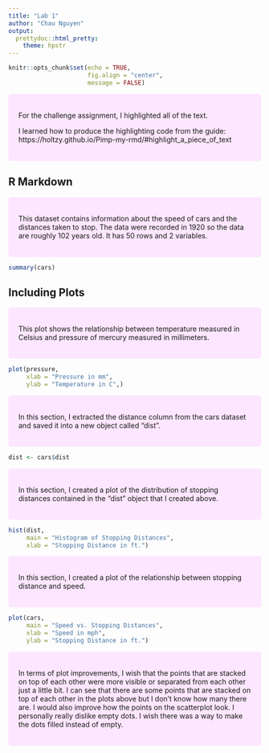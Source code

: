 ```yaml
---
title: "Lab 1"
author: "Chau Nguyen"
output:
  prettydoc::html_pretty:
    theme: hpstr
---
```


```r
knitr::opts_chunk$set(echo = TRUE, 
                      fig.align = "center", 
                      message = FALSE)
```

<style>
div.pink { background-color:#fde6ff; border-radius: 5px; padding: 20px;}
</style>
<div class = "pink">

For the challenge assignment, I highlighted all of the text.

I learned how to produce the highlighting code from the guide: https://holtzy.github.io/Pimp-my-rmd/#highlight_a_piece_of_text 

</div>

## R Markdown

<style>
div.pink { background-color:#fde6ff; border-radius: 5px; padding: 20px;}
</style>
<div class = "pink">

This dataset contains information about the speed of cars and the distances taken to stop. The data were recorded in 1920 so the data are roughly 102 years old. It has 50 rows and 2 variables.

</div>

```r
summary(cars)
```

## Including Plots

<style>
div.pink { background-color:#fde6ff; border-radius: 5px; padding: 20px;}
</style>
<div class = "pink">

This plot shows the relationship between temperature measured in Celsius and pressure of mercury measured in millimeters. 

</div>

```r
plot(pressure, 
     xlab = "Pressure in mm", 
     ylab = "Temperature in C",)
```

<style>
div.pink { background-color:#fde6ff; border-radius: 5px; padding: 20px;}
</style>
<div class = "pink">

In this section, I extracted the distance column from the cars dataset and saved it into a new object called "dist".

</div>

```r
dist <- cars$dist
```

<style>
div.pink { background-color:#fde6ff; border-radius: 5px; padding: 20px;}
</style>
<div class = "pink">

In this section, I created a plot of the distribution of stopping distances contained in the "dist" object that I created above. 

</div>

```r
hist(dist, 
     main = "Histogram of Stopping Distances",
     xlab = "Stopping Distance in ft.")

```

<style>
div.pink { background-color:#fde6ff; border-radius: 5px; padding: 20px;}
</style>
<div class = "pink">

In this section, I created a plot of the relationship between stopping distance and speed. 

</div>

```r
plot(cars, 
     main = "Speed vs. Stopping Distances",
     xlab = "Speed in mph", 
     ylab = "Stopping Distance in ft.")
```

<style>
div.pink { background-color:#fde6ff; border-radius: 5px; padding: 20px;}
</style>
<div class = "pink">

In terms of plot improvements, I wish that the points that are stacked on top of each other were more visible or separated from each other just a little bit. I can see that there are some points that are stacked on top of each other in the plots above but I don't know how many there are. I would also improve how the points on the scatterplot look. I personally really dislike empty dots. I wish there was a way to make the dots filled instead of empty. 

</div>
